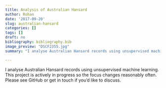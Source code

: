 ```yaml
---
title: Analysis of Australian Hansard
author: Rohan
date: '2017-09-20'
slug: australian-hansard
categories: []
tags: []
draft: no
bibliography: bibliography.bib
image_preview: "DSCF2355.jpg"
summary: "I analyse Australian Hansard records using unsupervised machine learning."

---
```


I analyse Australian Hansard records using unsupervised machine learning. This project is actively in progress so the focus changes reasonably often. Please see GitHub or get in touch if you'd like to discuss.